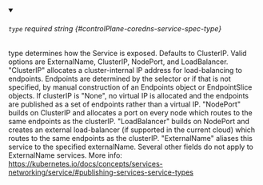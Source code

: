 
<details className="config-field" data-expandable="false" open>
<summary>

###### `type` <span className="config-field-required" data-required="false">required</span> <span className="config-field-type">string</span> <span className="config-field-default"></span> <span className="config-field-enum"></span> {#controlPlane-coredns-service-spec-type}

type determines how the Service is exposed. Defaults to ClusterIP. Valid
options are ExternalName, ClusterIP, NodePort, and LoadBalancer.
"ClusterIP" allocates a cluster-internal IP address for load-balancing
to endpoints. Endpoints are determined by the selector or if that is not
specified, by manual construction of an Endpoints object or
EndpointSlice objects. If clusterIP is "None", no virtual IP is
allocated and the endpoints are published as a set of endpoints rather
than a virtual IP.
"NodePort" builds on ClusterIP and allocates a port on every node which
routes to the same endpoints as the clusterIP.
"LoadBalancer" builds on NodePort and creates an external load-balancer
(if supported in the current cloud) which routes to the same endpoints
as the clusterIP.
"ExternalName" aliases this service to the specified externalName.
Several other fields do not apply to ExternalName services.
More info: https://kubernetes.io/docs/concepts/services-networking/service/#publishing-services-service-types

</summary>



</details>
